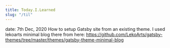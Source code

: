 ```yaml
---
title: Today.I.Learned
slug: "/til"
---
```


date: 7th Dec, 2020
How to setup Gatsby site from an existing theme. I used lekoarts minimal blog there from here: https://github.com/LekoArts/gatsby-themes/tree/master/themes/gatsby-theme-minimal-blog